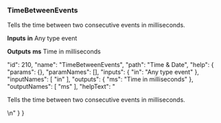 ### TimeBetweenEvents

Tells the time between two consecutive events in milliseconds.

**Inputs**
**in**
Any type event


**Outputs**
**ms**
Time in milliseconds





  "id": 210,
  "name": "TimeBetweenEvents",
  "path": "Time & Date",
  "help": {
    "params": {},
    "paramNames": [],
    "inputs": {
      "in": "Any type event"
    },
    "inputNames": [
      "in"
    ],
    "outputs": {
      "ms": "Time in milliseconds"
    },
    "outputNames": [
      "ms"
    ],
    "helpText": "<p>Tells the time between two consecutive events in milliseconds.</p>\n"
  }
}